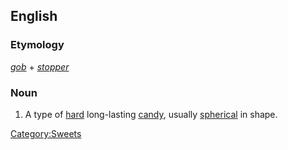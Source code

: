 ==English==

===Etymology===
''[[gob]]'' + ''[[stopper]]''

===Noun===
{{en-noun}}

# A type of [[hard]] long-lasting [[candy]], usually [[spherical]] in shape.

[[Category:Sweets]]
